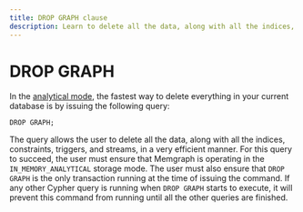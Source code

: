 ```yaml
---
title: DROP GRAPH clause
description: Learn to delete all the data, along with all the indices, constraints, triggers, and streams, in a very efficient manner using the DROP GRAPH clause in Memgraph.
---
```


# DROP GRAPH

In the [analytical
mode](/fundamentals/storage-memory-usage#in-memory-analytical-storage-mode), the
fastest way to delete everything in your current database is by issuing the
following query:

```cypher
DROP GRAPH;
```

The query allows the user to delete all the data, along with all the indices,
constraints, triggers, and streams, in a very efficient manner. For this query
to succeed, the user must ensure that Memgraph is operating in the
`IN_MEMORY_ANALYTICAL` storage mode. The user must also ensure that `DROP GRAPH`
is the only transaction running at the time of issuing the command. If any other
Cypher query is running when `DROP GRAPH` starts to execute, it will prevent
this command from running until all the other queries are finished.


